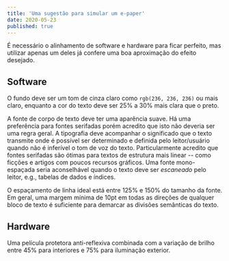 ```yaml
---
title: 'Uma sugestão para simular um e-paper'
date: 2020-05-23
published: true
---
```


É necessário o alinhamento de software e hardware para ficar perfeito, mas utilizar apenas um deles já confere uma boa aproximação do efeito desejado.

Software
--------

O fundo deve ser um tom de cinza claro como `rgb(236, 236, 236)` ou mais claro, enquanto a cor do texto deve ser 25% a 30% mais clara que o preto.

A fonte de corpo de texto deve ter uma aparência suave. Há uma preferência para fontes serifadas porém acredito que isto não deveria ser uma regra geral. A tipografia deve acompanhar o significado que o texto transmite onde é possível ser determinado e definida pelo leitor/usuário quando não é inferível o tom de voz do texto. Particularmente acredito que fontes serifadas são ótimas para textos de estrutura mais linear -- como ficções e artigos com poucos recursos gráficos. Uma fonte mono-espaçada seria aconselhável quando o texto deve ser _escaneado_  pelo leitor, e.g., tabelas de dados e índices.

O espaçamento de linha ideal está entre 125% e 150% do tamanho da fonte. Em geral, uma margem mínima de 10pt em todas as direções de qualquer bloco de texto é suficiente para demarcar as divisões semânticas do texto.

Hardware
--------

Uma película protetora anti-reflexiva combinada com a variação de brilho entre 45% para interiores e 75% para iluminação exterior.